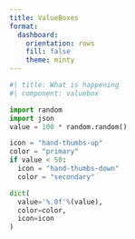 ```yaml
---
title: ValueBoxes
format: 
  dashboard:
    orientation: rows
    fill: false
    theme: minty
---
```


```python
#| title: What is happening
#| component: valuebox

import random
import json
value = 100 * random.random()

icon = "hand-thumbs-up"
color = "primary"
if value < 50:
  icon = "hand-thumbs-down"
  color = "secondary"

dict(
  value='%.0f'%(value),
  color=color,
  icon=icon
)
```